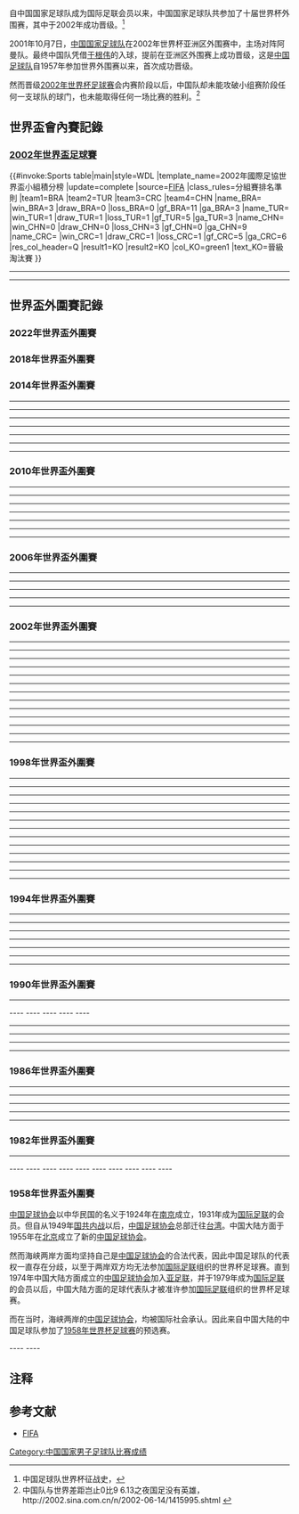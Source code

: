 {{noteTA
|G1=足球
|1=zh-cn:预选赛;zh-hk:外圍賽;zh:外围赛;
}}
自中国国家足球队成为国际足联会员以来，中国国家足球队共参加了十届世界杯外围赛，其中于2002年成功晋级。<ref>中国足球队世界杯征战史，{{cite web |url=http://zuqiuziliao.cn/china/sjb.htm |title=存档副本 |accessdate=2013-12-10 |deadurl=yes |archiveurl=https://web.archive.org/web/20131211005403/http://zuqiuziliao.cn/china/sjb.htm |archivedate=2013-12-11 }}</ref>

2001年10月7日，[[中国国家足球队|中国国家足球队]]在2002年世界杯亚洲区外围赛中，主场对阵阿曼队。最终中国队凭借[[于根伟|于根伟]]的入球，提前在亚洲区外围赛上成功晋级，这是[[中国足球队|中国足球队]]自1957年参加世界外围赛以来，首次成功晋级。

然而晋级[[2002年世界杯足球赛|2002年世界杯足球赛]]会内赛阶段以后，中国队却未能攻破小组赛阶段任何一支球队的球门，也未能取得任何一场比赛的胜利。<ref>中国队与世界差距岂止0比9 6.13之夜国足没有英雄，http://2002.sina.com.cn/n/2002-06-14/1415995.shtml {{Wayback|url=http://2002.sina.com.cn/n/2002-06-14/1415995.shtml |date=20201104184359 }}</ref>
== 世界盃會內賽記錄 ==
=== [[2002年世界盃足球賽|2002年世界盃足球賽]] ===
{{#invoke:Sports table|main|style=WDL
|template_name=2002年國際足協世界盃小組積分榜
|update=complete
|source=[https://www.fifa.com/worldcup/archive/koreajapan2002/groups/index.html FIFA]
|class_rules=分組賽排名準則
|team1=BRA |team2=TUR |team3=CRC |team4=CHN
|name_BRA={{fb|BRA}} |win_BRA=3 |draw_BRA=0 |loss_BRA=0 |gf_BRA=11 |ga_BRA=3
|name_TUR={{fb|TUR}} |win_TUR=1 |draw_TUR=1 |loss_TUR=1 |gf_TUR=5 |ga_TUR=3
|name_CHN={{fb|CHN}} |win_CHN=0 |draw_CHN=0 |loss_CHN=3 |gf_CHN=0 |ga_CHN=9
|name_CRC={{fb|CRC}} |win_CRC=1 |draw_CRC=1 |loss_CRC=1 |gf_CRC=5 |ga_CRC=6
|res_col_header=Q
|result1=KO |result2=KO
|col_KO=green1 |text_KO=晉級淘汰賽
}}

{{footballbox
|date={{Start date|2002|6|4|df=y}}
|time={{UTZ|15:30|9}}
|team1 = {{fb-rt|CHN}}
|score = 0 : 2
|team2 = {{fb|CRC}}
|goals1 =
|goals2 = [[羅納德·高梅茲|高梅茲]]{{goal|61}}<br />[[梅里斯奧·胡禮|胡禮]]{{goal|65}}
|stadium = [[光州|光州]]，[[光州世界盃體育場|光州世界盃體育場]]，[[韩国|韩国]]
|attendance=27,217
|referee=[[Kyros_Vassaras|基羅斯·瓦薩拉斯]] ([[希臘足球協會|希臘]])
|nobars = 1
}}
----
{{footballbox
|date={{Start date|2002|6|8|df=y}}
|time={{UTZ|20:30|9}}
|team1 = {{fb-rt|BRA}}
|score = 4 : 0
|team2 = {{fb|CHN}}
|goals1 = [[羅貝托·卡洛斯|羅貝托·卡洛斯]]{{goal|15}}<br />[[里瓦爾多|里瓦爾多]]{{goal|32}}<br />[[罗纳尔迪尼奥|罗纳尔迪尼奥]]{{goal|45|pen.}}<br />[[罗纳尔多|罗纳尔多]]{{goal|55}}
|goals2 =
|stadium = [[濟州島|濟州島]]，[[濟州世界盃競技場|濟州世界盃競技場]]，[[韩国|韩国]]
|attendance=36,750
|referee=[[Anders_Frisk|費斯克]] ([[瑞典足球協會|瑞典]])
|nobars = 1
}}
----
{{footballbox
|date={{Start date|2002|6|13|df=y}}
|time={{UTZ|15:30|9}}
|team1 = {{fb-rt|TUR}}
|score = 3 : 0
|team2 = {{fb|CHN}}
|goals1 = {{tsl|en|Hasan Şaş||哈珊}}{{goal|6}}<br />[[比伦特·科尔克马兹|布蘭特]]{{goal|9}}<br />{{tsl|en|Ümit Davala||烏密特}}{{goal|85}}
|goals2 =
|stadium = [[漢城|漢城]]，[[漢城世界盃體育場|漢城世界盃體育場]]，[[韩国|韩国]]
|attendance=43,605
|referee=[[Óscar_Ruiz|奧斯卡·魯伊斯]] ([[哥倫比亞足球協會|哥倫比亞]])
|nobars = 1
}}

== 世界盃外圍賽記錄 ==
===2022年世界盃外圍賽===
{{football box collapsible
|date       = {{Start date|2019|9|10|df=y}}
|time       = {{UTZ|20:00|5}}
|team1      = {{fb-rt|MDV}}
|score      = 0 : 5
|team2      = {{fb|CHN}}
|goals1     =
|goals2     =
*[[吴曦|吴曦]] {{goal|34}}
*[[武磊|武磊]] {{goal|45}}
*[[杨旭|杨旭]] {{goal|64|pen.}}
*[[艾克森|艾克森]] {{goal|83|pen.|90+1}}
|stadium    = [[国家体育场_(马尔代夫)|马尔代夫国家足球场]], [[馬累|馬累]]
|attendance = 3,700
|referee    = Turki Al-Khudhayr ([[沙特阿拉伯足球協會|沙特阿拉伯]])
|report     = 
}}
{{football box collapsible
|date       = {{Start date|2019|10|10|df=y}}
|time       = {{UTZ|20:00|8}}
|team1      = {{fb-rt|CHN}}
|score      = 7 : 0
|team2      = {{fb|GUM}}
|goals1     =
*[[杨旭|杨旭]] {{goal|6||19||24||31}}
*[[武磊|武磊]] {{goal|16}}
*[[吴曦_(足球运动员)|吴曦]] {{goal|45+1}}
*[[艾克森|艾克森]]{{goal|75}}
|goals2     =
|stadium    = [[天河体育场|天河体育场]], [[广州|广州]]
|attendance = 39,987
|referee    = Ali Reda ([[黎巴嫩足球協會|黎巴嫩]])
|report     =
}}
{{football box collapsible
|date       = {{Start date|2019|10|15|df=y}}
|time       = {{UTZ|19:30|8}}
|team1      = {{fb-rt|PHI}}
|score      = 0 : 0
|team2      = {{fb|CHN}}
|goals1     =
|goals2     =
|stadium    = {{en-link|帕納阿德公園暨體育場|Panaad Stadium}}, [[巴科羅|巴科羅]]
|attendance = 2,982
|referee    = Aziz Asimov ([[乌兹别克足球協會|乌兹别克]])
|report     = 
}}
{{football box collapsible
|date       = {{Start date|2019|11|14|df=y}}
|time       = {{UTZ|18:00|4}}
|team1      = {{fb-rt|SYR}}
|score      = 2 : 1
|team2      = {{fb|CHN}}
|goals1     =
*[[Osama_Omari|Omari]] {{goal|19}}
*[[张琳芃|张琳芃]] {{goal|76|o.g.}}
|goals2     =
*[[武磊|武磊]] {{goal|30}}
|stadium    = [[拉希德体育场|拉希德体育场]], [[迪拜|迪拜]], [[阿联酋|阿联酋]]
|attendance = 6,902
|referee    = 金大容 ([[韩国足球协会|韩国]])
|report     =
}}

{{football box collapsible
|date       = {{Start date|2021|5|30|df=y}}
|time       = {{UTZ|19:30|8}}
|team1      = {{fb-rt|GUM}}
|score      = 0 : 7
|team2      = {{fb|CHN}}
|goals1     =
|goals2     =
*[[武磊|武磊]] {{goal|20|pen.|55}}
*[[金敬道|金敬道]] {{goal|39}}
*[[吴曦_(足球运动员)|吴曦]] {{goal|61}}
*[[艾克森|艾克森]] {{goal|65}}
*[[阿蘭·卡瓦略|阿蘭]] {{goal|83||87}}
|stadium    =  [[蘇州奧林匹克體育中心|蘇州奧林匹克體育中心]], [[蘇州|蘇州]], [[中华人民共和国|中国]]
|attendance =29,222
|referee    =  [[西瓦功·布乌东|西瓦功·布乌东]] ([[泰國足球協會|泰国]])
|report     =
}}
{{football box collapsible
|date       = {{Start date|2021|6|7|df=y}}
|time       = {{UTZ|21:00|4}}
|team1      = {{fb-rt|CHN}}
|score = 2 : 0
|team2 = {{fb|PHI}}
|goals1 =
*[[武磊|武磊]] {{goal|57|pen.}}
*[[吴兴涵|吴兴涵]] {{goal|65}}
|goals2 =
|stadium = [[沙迦体育场|沙迦体育场]], [[沙迦_(城市)|沙迦]], [[阿联酋|阿联酋]]
|attendance = 0
|referee = {{le|金熙坤 (裁判)|Kim Hee-gon|金熙坤}} ([[韓國足球協會|韓國]])
|report     =
}}
{{football box collapsible
|date       = {{Start date|2021|6|11|df=y}}
|time       = {{UTZ|21:00|4}}
|team1      = {{fb-rt|CHN}}
|score = 5 : 0
|team2 = {{fb|MDV}}
|goals1 = 
*[[刘彬彬|刘彬彬]] {{goal|6}}
*[[武磊|武磊]] {{goal|30}}
*[[阿兰·卡瓦略|阿兰·卡瓦略]] {{goal|68}}
*[[张玉宁_(1997年)|张玉宁]] {{goal|69}}
*[[谭龙|谭龙]] {{goal|79}}
|goals2 =
|stadium = [[沙迦体育场|沙迦体育场]], [[沙迦_(城市)|沙迦]], [[阿联酋|阿联酋]]
|attendance = 0
|referee = Ahmed Al-Ali ([[约旦足球协会|约旦]])
|report     =
}}
{{football box collapsible
|date       = {{Start date|2021|6|15|df=y}}
|time       = {{UTZ|21:00|4}}
|team1      = {{fb-rt|CHN}}
|score = 3 : 1
|team2 = {{fb|SYR}}
|goals1 =
*[[张稀哲|张稀哲]]{{goal|43}}
*[[武磊|武磊]] {{goal|69|pen.}}
*[[张玉宁_(1997年)|张玉宁]] {{goal|90+3}}
|goals2 =
*{{le|艾亚斯·奥斯曼|Aias Aosman}} {{goal|49}}
|stadium = [[沙迦体育场|沙迦体育场]], [[沙迦_(城市)|沙迦]], [[阿联酋|阿联酋]]
|attendance =100
|referee = [[穆罕默德·塔基·阿尔·贾法里|穆罕默德·塔基·阿尔·贾法里]] ([[新加坡足球協會|新加坡]])
|report     =
}}
{{football box collapsible
|date       = {{Start date|2021|9|2|df=y}}
|time       = {{UTZ|21:00|3}}
|team1      = {{fb-rt|AUS}}
|score      = 3 : 0
|team2      = {{fb|CHN}}
|goals1     =
*[[阿维·玛比|玛比]] {{goal|24}}
*[[马丁·博伊尔|博伊尔]] {{goal|26}}
*[[米歇爾·杜基|杜克]] {{goal|70}}
|goals2=
|stadium= [[哈利法國際體育場|哈利法國際體育場]]，[[多哈|多哈]]，[[卡塔尔|卡塔尔]]
|attendance=0
|referee=[[高亨进|高亨进]] ([[韩国足球协会|韩国]])
|report     = 
}}
{{football box collapsible
|date       = {{Start date|2021|9|7|df=y}}
|time       = {{UTZ|18:00|3}}
|team1      = {{fb-rt|CHN}}
|score      = 0 : 1
|team2      = {{fb|JPN}}
|goals1     =
|goals2     = [[大迫勇也|大迫勇也]] {{goal|40}}
|stadium    = [[哈利法國際體育場|哈利法國際體育場]]，[[多哈|多哈]]，[[卡塔尔|卡塔尔]]
|attendance = 0
|referee    = {{le|Nawaf Shukralla}} ([[巴林足球协会|巴林]])
|report     = 
}}
{{football box collapsible
|date       = {{Start date|2021|10|7|df=y}}
|time       = {{UTZ|21:00|4}}
|team1      = {{fb-rt|CHN}}
|score      = 3 : 2
|team2      = {{fb|VIE}}
|goals1     = [[张玉宁_(1997年)|张玉宁]] {{goal|53}}<br />[[武磊|武磊]] {{goal|75||90+5}}
|goals2     = 胡晋才 {{goal|80}}<br />阮進靈 {{goal|90}}
|stadium    = [[沙迦体育场|沙迦体育场]], [[沙迦_(城市)|沙迦]], [[阿联酋|阿联酋]]
|attendance = 0
|referee    = Mohammed Abdulla Hassan Mohamed ([[阿联酋足球协会|阿联酋]])
|report     = 
}}
{{football box collapsible
|date       = {{Start date|2021|10|12|df=y}}
|time       = {{UTZ|20:00|3}} 
|team1      = {{fb-rt|KSA}}
|score      = 3 : 2
|team2      = {{fb|CHN}}
|goals1     = {{le|薩米·阿爾-納傑|Sami Al-Najei}} {{goal|14||38}} <br> {{le|菲爾斯·阿爾比拉坎|Firas al-Buraikan}} {{goal|71}}
|goals2     = [[洛国富|洛国富]] {{goal|45}} <br> [[吴曦_(足球运动员)|吴曦]] {{goal|86}}
|stadium    = [[阿卜杜拉国王体育城|阿卜杜拉国王体育城]], [[吉达|吉达]]
|attendance = 54,124
|referee    = [[伊利吉斯·坦塔舍夫|伊利吉斯·坦塔舍夫]] ([[烏茲別克斯坦足球協會|烏茲別克斯坦]])
|report     = 
}}
{{football box collapsible
|date       = {{Start date|2021|11|11|df=y}}
|time       = {{UTZ|19:00|4}}
|team1      = {{fb-rt|CHN}}
|score      = 1 : 1
|team2      = {{fb|OMA}}
|goals1     = [[武磊|武磊]] {{goal|23}}
|goals2     = Amjad Al Harthi {{goal|76}}
|stadium    = [[沙迦体育场|沙迦体育场]], [[沙迦_(城市)|沙迦]], [[阿联酋|阿联酋]]
|attendance = 1,700
|referee    = [[西瓦功·布乌东|西瓦功·布乌东]] ([[泰国足球协会|泰国]])
|report     = 
}}
{{football box collapsible
|date       = {{Start date|2021|11|16|df=y}}
|time       = {{UTZ|19:00|4}}
|team1      = {{fb-rt|CHN}}
|score      = 1 : 1
|team2      = {{fb|AUS}}
|goals1     = [[武磊|武磊]] {{goal|71|pen.}}
|goals2     = [[米切尔·杜克|米切尔·杜克]] {{goal|38}}
|stadium    = [[沙迦体育场|沙迦体育场]], [[沙迦_(城市)|沙迦]], [[阿联酋|阿联酋]]
|attendance = 1,050
|referee    = [[阿德漢·穆哈德馬|阿德漢·穆哈德馬]] ([[约旦足球协会|约旦]])
|report     = 
}}
{{football box collapsible
|date       = {{Start date|2022|1|27|df=y}}
|time       = {{UTZ|19:00|9}}
|team1      = {{fb-rt|JPN}}
|score      = 2 : 0
|team2      = {{fb|CHN}}
|goals1     =
*[[大迫勇也|大迫勇也]] {{goal|13|pen.}}
*[[伊東純也|伊東純也]] {{goal|61}}
|goals2     =
|stadium    = [[埼玉2002體育場|埼玉2002體育場]], [[埼玉市|埼玉市]], [[日本|日本]]
|attendance = 11,753
|referee    = [[阿卜杜勒拉赫曼·阿尔·贾西姆|阿卜杜勒拉赫曼·阿尔·贾西姆]] ([[卡塔尔足球协会|卡塔尔]])
|report     = 
}}
{{football box collapsible
|date       = {{Start date|2022|2|1|df=y}}
|time       = {{UTZ|19:00|7}}
|team1      = {{fb-rt|VIE}}
|score      = 3 : 1
|team2      = {{fb|CHN}}
|goals1=
*[[胡晋才|胡晋才]] {{goal|9}}
*[[阮進靈|阮進靈]] {{goal|16}}
*[[潘文德|潘文德]] {{goal|76|}}
|goals2=[[徐新_(足球运动员)|徐新]] {{goal|90+7}}
|stadium    = [[美亭国家体育场|美亭国家体育场]], [[河内|河内]], [[越南|越南]]
|attendance = 6,099
|referee    = [[纳瓦夫·舒赫拉拉|纳瓦夫·舒赫拉拉]] ([[巴林足球协会|巴林]])
|report     = 
}}
{{football box collapsible
|date       = {{Start date|2022|3|24|df=y}}
|time       = {{UTZ|19:00|4}}
|team1      = {{fb-rt|CHN}}
|score      = 1 : 1
|team2      = {{fb|KSA}}
|goals1=
*[[朱辰傑|朱辰傑]] {{goal|82|pen.}}
|goals2=
*{{le|萨利赫·谢赫里|Saleh_Al-Shehri}} {{goal|45+1}}
|stadium    = [[沙迦体育场|沙迦体育场]], [[沙迦_(城市)|沙迦]], [[阿联酋|阿联酋]]
|attendance = 200
|referee    = [[穆罕默德·阿卜杜拉·哈桑·穆罕默德|穆罕默德·阿卜杜拉·哈桑·穆罕默德]] ([[阿拉伯联合酋长国足球协会|阿聯酋]])
|report     = 
}}
{{football box collapsible
|date       = {{Start date|2022|3|29|df=y}}
|time       = {{UTZ|20:00|4}}
|team1      = {{fb-rt|OMA}}
|score      = 2 : 0
|team2      = {{fb|CHN}}
|goals1     =*{{le|艾爾沙德·阿拉維|Arshad Al Alawi}} {{goal|12}}
*{{le|阿卜杜拉·法瓦茲|Abdullah Fawaz}} {{goal|74}}
|goals2     =
|stadium    = [[苏丹卡布斯综合运动场|苏丹卡布斯综合运动场]], [[马斯喀特|马斯喀特]], [[阿曼|阿曼]]
|attendance = 2,500
|referee    = [[高亨进|高亨进]] ([[韩国足球协会|韩国]])
|report     = 
}}

===2018年世界盃外圍賽===
{{football box collapsible
|date = 2015年6月16日
|time = 18:00 [[UTC+6|UTC+6]]
|team1 = {{fb-rt|BHU}}
|score = 0 : 6
|report= [http://www.fifa.com/worldcup/matches/round=275171/match=300317410/index.html 報告 (FIFA)]<br />[http://www.the-afc.com/afcasfeeds?fixtureid=9326&stageid=365&tMode=H&view=ajax&show=matchsummary 報告 (AFC)]
|team2 = {{fb|CHN}}
|goals1 = 
|goals2 = [[杨旭|杨旭]] {{goal|45+2||60||76}} <br /> [[武磊|武磊]] {{goal|55}} <br /> [[于大宝|于大宝]] {{goal|67||83}}
|stadium = [[不丹体育场|不丹体育场]]
|location = [[不丹|不丹]][[廷布|廷布]]
|attendance = 10,000
|referee = {{flagicon|IND}} {{link-nl|罗万|Rowan Arumughan}}
}}

{{football box collapsible
|date = 2015年9月3日
|time = 19:35 [[UTC+8|UTC+8]]
|team1 = {{fb-rt|CHN}}
|score = 0 : 0
|report = [http://www.the-afc.com/afcasfeeds?fixtureid=9328&stageid=365&tMode=H&view=ajax&show=matchsummary 报告]
|team2 = {{fb|HKG}}
|goals1 = 
|goals2 = 
|stadium =[[寶安體育中心|寶安體育中心]]
|location = [[中国|中国]][[深圳|深圳]]
|attendance = 26,173
|referee = {{flagicon|AUS}} {{le|斯特雷布雷·德洛夫斯基|Strebre Delovski}}
}}

{{football box collapsible
|date = 2015年9月8日
|time = 19:35 [[UTC+8|UTC+8]]
|team1 = {{fb-rt|MDV}}
|score = 0 : 3
|report = [http://www.fifa.com/worldcup/matches/round=275171/match=300317424/index.html 報告 (FIFA)]<br />[http://www.the-afc.com/afcasfeeds?fixtureid=9331&stageid=365&tMode=H&view=ajax&show=matchsummary 報告 (AFC)]
|team2 = {{fb|CHN}}
|goals1 = 
|goals2 = [[于大宝|于大宝]] {{goal|8||57|}} <br /> [[张琳芃|张琳芃]] {{goal|66}} 
|stadium = [[沈阳奥林匹克体育中心|沈阳奥林匹克体育中心]] <ref>{{cite web |url=http://news.zhibo8.cc/zuqiu/2015-08-19/55d420ec0e16e.htm |title=马尔代夫放弃主场 世预赛沈阳开战 |language=zh |publisher=zhibo8.com |date=2015-08-19 |accessdate=2016-01-17 |archive-date=2020-11-19 |archive-url=https://web.archive.org/web/20201119205431/https://news.zhibo8.cc/zuqiu/2015-08-19/55d420ec0e16e.htm |dead-url=no }}</ref>
|location = [[中国|中国]][[沈阳|沈阳]]
|attendance = 28,036
|referee={{flagicon|SIN}} 苏赫比尔·辛格
}}

{{football box collapsible
|date = 2015年10月8日
|time = 18:30 [[UTC+3|UTC+3]]
|team1 = {{fb-rt|QAT}}
|score = 1 : 0
|report = [http://www.the-afc.com/afcasfeeds?fixtureid=9333&stageid=365&tMode=H&view=ajax&show=matchsummary 报告]
|team2 = {{fb|CHN}}
|goals1 = {{le|卡里姆·布迪亚夫|Karim Boudiaf}} {{goal|22}}
|goals2 = 
|stadium = [[賈西姆·本·哈馬德體育場|賈西姆·本·哈馬德體育場]]
|location = [[卡塔尔|卡塔尔]][[多哈|多哈]]
|attendance = 7,730
|referee = {{flagicon|KOR}} {{le|高敬真|Ko Hyung-jin}}
}}

{{football box collapsible
|date = 2015年11月12日
|time = 19:35 [[UTC+8|UTC+8]]
|team1 = {{fb-rt|CHN}}
|score = 12 : 0
|report = [http://www.fifa.com/worldcup/matches/round=275171/match=300317411/index.html 报告]
|team2 = {{fb|BHU}}
|goals1 = [[梅方|梅方]] {{goal|10}} <br /> [[杨旭|杨旭]] {{goal|13||21|p|37||52}} <br /> [[于大宝|于大宝]] {{goal|16||39}} <br /> [[于汉超|于汉超]] {{goal|34||72}} <br /> [[王永珀|王永珀]] {{goal|66||81}} <br /> [[张稀哲|张稀哲]] {{goal|88}} 
|goals2 = 
|stadium = [[贺龙体育场|贺龙体育场]]
|location = [[中国|中国]][[长沙|长沙]]
|attendance = 27,358
|referee = {{flagicon|SAU}} {{le|阿瓦吉|Marai Al-Awaji}}
}}

{{football box collapsible
|date = 2015年11月17日
|time = 20:00 [[UTC+8|UTC+8]]
|team1 = {{fb-rt|HKG}}
|score = 0 : 0
|report = [http://www.fifa.com/worldcup/matches/round=275171/match=300317427/index.html 报告]
|team2 = {{fb|CHN}}
|goals1 = 
|goals2 = 
|stadium = [[旺角大球場|旺角大球場]]
|location = [[香港|香港]]
|attendance = 6,071
|referee = {{flagicon|BHR}} [[纳瓦夫·舒赫拉拉|纳瓦夫·舒赫拉拉]]
}}
{{football box collapsible
|date = 2016年3月24日
|time = 19:35 [[UTC+8|UTC+8]]
|team1 = {{fb-rt|CHN}}
|score = 4 : 0
|report = [http://www.fifa.com/worldcup/matches/round=275171/match=300317419/index.html 报告]
|team2 = {{fb|MDV}}
|goals1 = [[姜宁|姜宁]] {{goal|3||84||90}} <br /> [[杨旭|杨旭]] {{goal|12}}
|goals2 = 
|stadium = [[武汉体育中心|武汉体育中心]]
|location = [[中国|中国]][[武汉|武汉]]
|attendance = 32,618
|referee = {{flagicon|IRQ}} [[Ali_Al_Qaysi|Ali Al Qaysi]]
}}
{{football box collapsible
|date = 2016年3月29日
|time = 20:15 [[UTC+8|UTC+8]]
|team1 = {{fb-rt|CHN}}
|score = 2 : 0
|report = [http://www.fifa.com/worldcup/matches/round=275171/match=300317429/index.html 报告]
|team2 = {{fb|QAT}}
|goals1 = [[黄博文|黄博文]] {{goal|57}} <br /> [[武磊|武磊]] {{goal|88}}
|goals2 = 
|stadium = [[陕西省体育场|陕西省体育场]]
|location = [[中国|中国]][[西安|西安]]
|attendance = 46,718
|referee = {{flagicon|MAS}} [[Mohd_Bin_Yaacob|Mohd Bin Yaacob]]
}}
{{football box collapsible
|date = 2016年9月1日
|time = 20:00 [[UTC+9|UTC+9]]
|team1 = {{fb-rt|KOR}}
|score = 3 : 2
|report = [http://www.fifa.com/worldcup/matches/round=275175/match=300356017/index.html 報告 (FIFA)]<br />[http://www.the-afc.com/afcasfeeds?fixtureid=10192&stageid=404&tMode=H&view=ajax&show=matchsummary 報告 (AFC)]
|team2 = {{fb|CHN}}
|goals1 =[[郑智|郑智]] {{goal|20|o.g.}} <br /> [[李青龙|李青龙]] {{goal|62}} <br /> [[具滋哲|具滋哲]] {{goal|66}}
|goals2 = [[于海_(足球运动员)|于海]] {{goal|73}} <br /> [[蒿俊闵|蒿俊闵]] {{goal|76}}
|stadium = [[首爾世界盃競技場|首爾世界盃競技場]]
|location = [[韩国|韩国]][[首尔|首尔]]
|attendance = 51,238
|referee = {{flagicon|UAE}} {{le|穆罕默德·哈桑|Mohammed Abdulla Hassan Mohamed}}
}}

{{football box collapsible
|date = 2016年9月6日
|time = 19:35 [[UTC+8|UTC+8]]
|team1 = {{fb-rt|CHN}}
|score = 0 : 0
|report = [http://www.fifa.com/worldcup/matches/round=275175/match=300356028/index.html 報告 (FIFA)]<br />[http://www.the-afc.com/afcasfeeds?fixtureid=10196&stageid=404&tMode=H&view=ajax&show=matchsummary 報告 (AFC)]
|team2 = {{fb|IRN}}
|goals1 =
|goals2 = 
|stadium = [[沈阳奥体中心|沈阳奥体中心]]
|location = [[中国|中国]][[沈阳|沈阳]]
|attendance = 35,776
|referee = {{flagicon|JOR}} [[阿扎姆·马哈德迈赫|阿扎姆·马哈德迈赫]]
}}

{{football box collapsible
|date = 2016年10月6日
|time = 19:35 [[UTC+8|UTC+8]]
|team1 = {{fb-rt|CHN}}
|score = 0 : 1
|report = [http://www.fifa.com/worldcup/matches/round=275175/match=300356021/index.html 報告 (FIFA)]<br />[http://www.the-afc.com/afcasfeeds?fixtureid=10198&stageid=404&tMode=H&view=ajax&show=matchsummary 報告 (AFC)]
|team2 = {{fb|SYR}}
|goals1 = 
|goals2={{le|马哈穆德·马瓦斯|Mahmoud Al-Mawas}} {{goal|54}}
|stadium = [[陝西省體育場|陝西省體育場]]
|location = [[中国|中国]][[西安|西安]] 
| attendance   = 37,368
| referee     = {{flagicon|SIN}} [[穆哈默德·塔琦|穆哈默德·塔琦]]
}}

{{football box collapsible
|date = 2016年10月11日
|time = 18:00 [[UTC+5|UTC+5]]
|team1 = {{fb-rt|UZB}}
|score = 2 : 0
|report = [http://www.fifa.com/worldcup/matches/round=275175/match=300356013/index.html 報告 (FIFA)]<br />[http://www.the-afc.com/afcasfeeds?fixtureid=10201&stageid=404&tMode=H&view=ajax&show=matchsummary 報告 (AFC)]
|team2 = {{fb|CHN}}
|goals1 = {{tsl|en|Marat Bikmaev||比克马耶夫}} {{goal|50}} <br /> {{tsl|en|Otabek Shukurov||舒库罗夫}} {{goal|85}}
|stadium = [[本尤德科体育场|本尤德科体育场]]
|location = [[乌兹别克斯坦|乌兹别克斯坦]][[塔什干|塔什干]]
|attendance = 21,503
|referee = {{flagicon|SRI}} {{le|哈提坎迦南格·佩雷拉|Hettikamkanamge Perera}}
}}

{{football box collapsible
|date = 2016年11月15日
|time = 19:35 [[UTC+8|UTC+8]]
|team1 = {{fb-rt|CHN}}
|score = 0 : 0
|report = [http://www.fifa.com/worldcup/matches/round=275175/match=300355995/index.html 報告 (FIFA)]<br />[http://www.the-afc.com/afcasfeeds?fixtureid=10203&stageid=404&tMode=H&view=ajax&show=matchsummary 報告 (AFC)]
|team2 = {{fb|QAT}}
|goals1 =
|goals2 = 
|stadium = [[拓东体育场|拓东体育场]]
|location =  [[中国|中国]][[昆明|昆明]]
|attendance = 32,763
|referee = {{flagicon|IRQ}} {{le|莫哈那德·贾西姆|Mohanad Qasim Eesee Sarray}}
}}

{{football box collapsible
|date = 2017年3月23日
|time = 19:35 ([[UTC+8|UTC+8]])
|team1 = {{fb-rt|CHN}}
|score = 1 : 0
|report = [http://www.fifa.com/worldcup/matches/round=275175/match=300356002/index.html 報告 (FIFA)]<br />[http://www.the-afc.com/afcasfeeds?fixtureid=10208&stageid=404&tMode=H&view=ajax&show=matchsummary 報告 (AFC)]
|team2 = {{fb|KOR}}
|goals1 =[[于大宝|于大宝]] {{goal|34}}
|goals2 = 
|stadium = [[贺龙体育场|贺龙体育场]]
|location = [[中国|中国]][[长沙|长沙]]
|attendance = 
|referee = {{flagicon|AUS}} [[彼得·格林|彼得·格林]]
}}

{{football box collapsible
|date = 2017年3月28日
|time = 16:30 ([[UTC+4:30|UTC+4:30]])
|team1 = {{fb-rt|IRN}}
|score = 1 : 0 
|report = [http://www.fifa.com/worldcup/matches/round=275175/match=300356011/index.html 報告 (FIFA)]<br />[http://www.the-afc.com/afcasfeeds?fixtureid=10212&stageid=404&tMode=H&view=ajax&show=matchsummary 報告 (AFC)]
|team2 = {{fb|CHN}}
|goals1 ={{le|梅赫迪·塔雷米|Mehdi Taremi|塔雷米}} {{goal|46}}
|goals2 = 
|stadium = [[阿扎迪体育场|阿扎迪体育场]]
|location =  [[伊朗|伊朗]][[德黑兰|德黑兰]]
|attendance = 78,115
|referee = {{flagicon|SIN}} [[穆哈默德·塔琦|穆哈默德·塔琦]]
}}

{{football box collapsible
|date = 2017年6月13日
|time = 21:45 ([[UTC+8|UTC+8]])
|team1 = {{fb-rt|SYR}}
|score = 2 : 2 
|report = [http://www.fifa.com/worldcup/matches/round=275175/match=300356024/index.html 報告 (FIFA)]<br />[http://www.the-afc.com/afcasfeeds?fixtureid=10214&stageid=404&tMode=H&view=ajax&show=matchsummary 報告 (AFC)]
|team2 = {{fb|CHN}}
|goals1 = {{le|马哈穆德·马瓦斯|Mahmoud Al-Mawas|马瓦斯}} {{goal|13|pen.}}<br />[[艾哈迈德·萨利赫|萨利赫]] {{goal|90+3}}
|goals2 = [[郜林|郜林]] {{goal|68|pen.}}<br />[[吴曦|吴曦]] {{goal|75}}
|stadium = [[汉惹拔体育场|汉惹拔体育场]]
|location = [[马来西亚|马来西亚]][[马六甲|马六甲]]
|attendance = 4,737
|referee = {{flagicon|UAE}} {{le|阿马尔·阿尔杰内比|Amar Al-Jeneibi|阿马尔·阿尔杰内比}}
}}

{{football box collapsible
|date = 2017年8月31日
|time = 20:00 ([[UTC+8|UTC+8]])
|team1 = {{fb-rt|CHN}}
|score = 1 : 0 
|report = [http://www.fifa.com/worldcup/matches/round=275175/match=300356001/index.html 報告 (FIFA)]<br />[http://www.the-afc.com/afcasfeeds?fixtureid=10221&stageid=404&tMode=H&view=ajax&show=matchsummary 報告 (AFC)]{{dead link|date=2017年11月 |bot=InternetArchiveBot |fix-attempted=yes }}
|team2 = {{fb|UZB}}
|goals1 = [[郜林|郜林]] {{goal|82|pen.}}
|goals2 = 
|stadium = [[武漢體育中心|武漢體育中心]]
|location = [[中国|中国]][[武汉|武汉]]
|attendance = 51,666
|referee = {{flagicon|SRI}} {{le|哈提坎迦南格·佩雷拉|Hettikamkanamge Perera}}
}}

{{football box collapsible
|date = 2017年9月5日
|time = 18:00 ([[UTC+3|UTC+3]])
|team1 = {{fb-rt|QAT}}
|score = 1 : 2 
|report = [http://www.fifa.com/worldcup/matches/round=275175/match=300356020/index.html 報告 (FIFA)]<br />[http://www.the-afc.com/afcasfeeds?fixtureid=10223&stageid=404&tMode=H&view=ajax&show=matchsummary 報告 (AFC)]{{dead link|date=2017年11月 |bot=InternetArchiveBot |fix-attempted=yes }}
|team2 = {{fb|CHN}}
|goals1 ={{le|阿克拉姆·阿费夫|Akram Afif|阿费夫}} {{goal|47}}
|goals2 = [[肖智|肖智]] {{goal|74}} <br /> [[武磊|武磊]] {{goal|83}}
|stadium = [[賈西姆·本·哈馬德體育場|賈西姆·本·哈馬德體育場]]
|location = [[卡塔尔|卡塔尔]][[多哈|多哈]]
|attendance = 5,686
|referee = {{flagicon|OMA}} [[艾哈迈德·卡夫|艾哈迈德·卡夫]]
}}

===2014年世界盃外圍賽===
{{footballbox_collapsible
|date       = 2011年7月23日
|time       = 15:00 [[UTC+08:00|UTC+8]]
|team1      = {{fb-rt|CHN}}
|score      = 7 : 2
|report     = [http://www.fifa.com/worldcup/preliminaries/asia/matches/round=257787/match=300159168/report.html 報告]
|team2      = {{fb|LAO}}
|goals1     = [[杨旭|杨旭]] {{goal|45+2||54||73}} <br /> [[陈涛|陈涛]] {{goal|52||88}} <br /> [[蒿俊闵|蒿俊闵]] {{goal|81||90+1|pen.}}
|goals2     = [[Soukaphone_Vongchiengkham|万青康]] {{goal|5}} <br /> [[Visay_Phaphouvanin|帕布瓦宁]] {{goal|31}}
|stadium    = [[拓东体育场|拓东体育场]],[[昆明|昆明]]
|attendance = 13,500
|referee    = Strebre Delovski ([[澳大利亞足球協會|澳洲]])
|nobars = 1
}}
----
{{Footballbox_collapsible 
|date       = 2011年7月28日
|time       = 18:00 [[UTC+07:00|UTC+7]]
|team1      = {{fb-rt|LAO}}
|score      = 1 : 6
|report     = [http://www.fifa.com/worldcup/preliminaries/asia/matches/round=257787/match=300165152/report.html 報告]
|team2      = {{fb|CHN}}
|goals1     = [[Visay_Phaphouvanin|帕布瓦宁]] {{goal|47}}
|goals2     = [[曲波_(足球运动员)|曲波]] {{goal|24}} <br /> [[于汉超|于汉超]] {{goal|36||87}} <br /> [[邓卓翔|邓卓翔]] {{goal|67||82}} <br /> [[杨旭|杨旭]] {{goal|90+3}}
|stadium    = [[万象国家体育场|万象国家体育场]],[[万象|万象]]
|attendance = 13,000
|referee    = Tayeb Shamsuzzaman ([[孟加拉足球協會|孟加拉]])
|nobars = 1
}}
----
{{footballbox_collapsible
|date = 2011年9月2日
|time= 19:30 [[UTC+08:00|UTC+8]]
|team1 = {{fb-rt|CHN}}
|score = 2 : 1
|report = [http://www.fifa.com/worldcup/preliminaries/asia/matches/round=257791/match=300172559/report.html 報告]
|team2 = {{fb|SIN}}
|goals1 = [[鄭智|鄭智]] {{goal|69|pen.}} <br /> [[于海_(足球運動員)|于海]] {{goal|73}}
|goals2 = [[亞歷山大·杜里奇|亞歷山大·杜里奇]] {{goal|33}}
|stadium = [[拓東體育場|拓東體育場]],[[昆明|昆明]]
|attendance = 17,000
|referee = {{flagicon|LBN}} [[安德雷·埃尔·哈达德|安德雷·埃尔·哈达德]]
|nobars = 1
}}
----
{{footballbox_collapsible
|date = 2011年9月6日
|time = 17:00 [[UTC+3:00|UTC+3]]
|team1 = {{fb-rt|JOR}}
|score = 2 : 1
|report = [http://www.the-afc.com/zh/component/joomleague/?view=report&compID=423&matchId=4243 報告]{{dead link|date=2017年11月 |bot=InternetArchiveBot |fix-attempted=yes }}
|team2 = {{fb|CHN}}
|goals1 = [[Baha'_Abdul-Rahman|Abdul-Rahman]] {{goal|49}} <br /> [[Amer_Deeb|Amer Deeb]] {{goal|56}}
|goals2 = [[蒿俊閔|蒿俊閔]] {{goal|57}}
|stadium = [[安曼國際體育場|安曼國際體育場]],[[安曼|安曼]]
|attendance = 19,000
|referee = {{flagicon|UZB}}[[Ravshan_Irmatov|Ravshan Irmatov]] 
|nobars = 1
}}
----
{{footballbox_collapsible
|date = 2011年10月11日
|time = 20:15 [[UTC+08:00|UTC+8]]
|team1 = {{fb-rt|CHN}}
|score = 0 : 1
|report = [http://www.the-afc.com/en/component/joomleague/?view=report&compID=423&matchId=4241 報告]{{dead link|date=2017年11月 |bot=InternetArchiveBot |fix-attempted=yes }}
|team2 = {{fb|IRQ}}
|goals1 = 
|goals2 = [[尤尼斯·穆罕默德|尤尼斯]] {{goal|45}}
|stadium = [[深圳灣體育中心|深圳灣體育中心]],[[深圳|深圳]]
|attendance = 25,021
|referee = {{flagicon|IRN}}[[Saeid_Mozaffarizadeh|Saeid Mozaffarizadeh]] 
|nobars = 1
}}
----
{{footballbox_collapsible
|date = 2011年11月11日
|time = 17:15 [[UTC+03:00|UTC+3]]
|team1 = {{fb-rt|IRQ}}
|score = 1 : 0
|report = [http://www.fifa.com/worldcup/preliminaries/asia/matches/round=257791/match=300172548/report.html 報告]
|team2 = {{fb|CHN}}
|goals1 = [[尤尼斯·穆罕默德|尤尼斯]] {{goal|90+2}}
|goals2 = 
|stadium = [[Grand_Hamad_Stadium|Grand Hamad Stadium]],[[多哈|多哈]]
|attendance = 5,000
|referee  = {{flagicon|AUS}}[[Peter_Green_(referee)|Peter Green]] 
|nobars = 1
}}
----
{{footballbox_collapsible
|date = 2011年11月15日
|time = 19:30 [[UTC+08:00|UTC+8]]
|team1 = {{fb-rt|SIN}}
|score = 0 : 4
|report = [http://www.fifa.com/worldcup/preliminaries/asia/matches/round=257791/match=300172549/report.html 報告]
|team2 = {{fb|CHN}}
|goals1 = 
|goals2 = [[于海_(足球運動員)|于海]] {{goal|41}} <br /> [[李玮锋|李玮锋]] {{goal|56}} <br /> [[鄭錚_(足球運動員)|鄭錚]] {{goal|73||81}}
|stadium = [[惹蘭勿剎體育場|惹蘭勿剎體育場]],[[新加坡|新加坡]]
|attendance = 5,474
|referee = {{flagicon|QAT}}[[Abdullah_Balideh|Abdullah Balideh]]
|nobars = 1
}}
----
{{footballbox_collapsible
|date = 2012年2月29日
|time = 16:00 [[UTC+08:00|UTC+8]]
|team1 = {{fb-rt|CHN}}
|score = 3 : 1
|report = [http://www.fifa.com/worldcup/preliminaries/asia/matches/round=257791/match=300172562/report.html 報告]
|team2 = {{fb|JOR}}
|goals1 = [[蒿俊閔|蒿俊閔]] {{goal|43||69}} <br /> [[于大寶|于大寶]] {{goal|88}}
|goals2 = [[Basem_Fat'hi|Fat'hi]] {{goal|85}}
|stadium = [[廣州大學城體育中心|廣州大學城體育中心]],[[广州|广州]]
|attendance = 6,104
|referee = {{flagicon|Vietnam}} [[温明庭|温明庭]]
|nobars = 1
}}

===2010年世界盃外圍賽===
{{footballbox_collapsible
|date = 2007年10月21日
|time = 20:00 [[UTC+8|UTC+8]]
|team1 = {{fb-rt|CHN}}
|score = 7 : 0 
|team2 = {{fb|MYA|1974}}
|goals1 = [[曲波|曲波]] {{goal|17||81}}<br />[[杜震宇|杜震宇]] {{goal|22}}<br />[[杨林_(足球运动员)|杨林]] {{goal|58}}<br />[[刘健_(足球运动员)|刘健]] {{goal|63}}<br />[[李金羽|李金羽]] {{goal|76}}<br />[[李玮锋|李玮锋]] {{goal|79}}
|goals2 =
|stadium = [[佛山世纪莲体育中心|佛山世纪莲体育中心]], [[佛山|佛山]]
|attendance = 21,000
|referee = [[Abdulhameed_Ebrahim|Abdulhameed Ebrahim]] ([[巴林足球协会|巴林]])
|nobars = 1
}}
----
{{footballbox_collapsible
|date = 2007年10月28日
|time = 16:00 [[UTC+8|UTC+8]]
|team1 = {{fb-rt|MYA|1974}}
|score = 0 : 4
|team2 = {{fb|CHN}}
|goals1 =
|goals2 = [[吴伟安|吴伟安]] {{goal|13}}<br />[[刘健|刘健]] {{goal|14}}<br />[[郑斌|郑斌]] {{goal|35}}<br />[[张耀坤|张耀坤]] {{goal|39|pen.}}
|stadium = [[吉隆坡足协体育场|吉隆坡足协体育场]], [[吉隆坡|吉隆坡]], [[马来西亚|马来西亚]]
|attendance = 200
|referee = [[Abdullah_Balideh|Abdullah Balideh]] ([[卡塔尔足球协会|卡塔尔]])
|nobars = 1
}}
----
{{footballbox_collapsible
|date=2008年2月6日
|time=16:30 [[UTC+4|UTC+4]]
|team1={{fb-rt|IRQ}}
|score=1 : 1
|team2={{fb|CHN}}
|goals1=[[哈瓦尔·穆罕默德|哈瓦尔]] {{goal|51|pen.}}
|goals2=[[郑智|郑智]] {{goal|75}}
|stadium=[[拉希德体育场|拉希德体育场]], [[迪拜|迪拜]] ([[阿联酋|阿联酋]])
|attendance=11,000
|referee=[[Mohsen_Torky|Mohsen Torky]] ([[伊朗足球协会|伊朗]])
|nobars = 1
}}
----
{{footballbox_collapsible
|date=2008年3月26日
|time=14:00 [[UTC+8|UTC+8]]
|team1={{fb-rt|CHN}}
|score=0 : 0
|team2={{fb|AUS}}
|goals1=
|goals2=
|stadium=[[拓东体育场|拓东体育场]], [[昆明|昆明]]
|attendance=32,000
|referee=[[Mohamed_Al_Saeedi|Mohamed Al Saeedi]] ([[阿拉伯联合酋长国足球协会|阿联酋]])
|nobars = 1
}}
----
{{footballbox_collapsible
|date=2008年6月2日
|time=19:00 [[UTC+3|UTC+3]]
|team1={{fb-rt|QAT}}
|score=0 : 0
|team2={{fb|CHN}}
|goals1=
|goals2=
|stadium=[[贾西姆本哈马德体育场|贾西姆本哈马德体育场]], [[多哈|多哈]]
|attendance=9,000
|referee=[[Muhsen_Basma|Muhsen Basma]] ([[叙利亚足球协会|叙利亚]])
|nobars = 1
}}
----
{{footballbox_collapsible
|date=2008年6月7日
|time=20:00 [[UTC+8|UTC+8]]
|team1={{fb-rt|CHN}}
|score=0 : 1
|team2={{fb|QAT}}
|goals1=
|goals2=[[塞巴斯蒂安·索利亚|塞巴斯蒂安]] {{goal|14|pen.}}
|stadium=[[天津奥林匹克体育中心体育场|天津奥林匹克体育中心体育场]], [[天津|天津]]
|attendance=50,000
|referee=[[Talaat_Najm|Talaat Najm]] ([[黎巴嫩足球协会|黎巴嫩]])
|nobars = 1
}}
----
{{footballbox_collapsible
|date=2008年6月14日
|time=20:00 [[UTC+8|UTC+8]]
|team1={{fb-rt|CHN}}
|score=1 : 2
|team2={{fb|IRQ}}
|goals1=[[周海滨|周海滨]] {{goal|33}}
|goals2=[[Emad_Mohammed|Mohammed]] {{goal|41}} <br /> [[Nashat_Akram|Akram]] {{goal|65}}
|stadium=[[天津奥林匹克体育中心体育场|天津奥林匹克体育中心体育场]], [[天津|天津]]
|attendance=39,000
|referee=[[Abdul_Bashir|Abdul Bashir]] ([[新加坡足球协会|新加坡]])
|nobars = 1
}}
----
{{footballbox_collapsible
|date=2008年6月22日
|time=18:00 [[UTC+10|UTC+10]]
|team1={{fb-rt|AUS}}
|score=0 : 1
|team2={{fb|CHN}}
|goals1=
|goals2=[[孙祥|孙祥]] {{goal|12}}
|stadium=[[澳大利亚体育场|澳大利亚体育场]], [[悉尼|悉尼]]
|attendance=70,054
|referee=[[Khalil_Al_Ghamdi|Khalil Al Ghamdi]] ([[沙特阿拉伯足球协会|沙特阿拉伯]])
|nobars = 1
}}

===2006年世界盃外圍賽===
{{footballbox_collapsible
|date = 2004年2月18日
|time = 19:30
|team1 = {{fb-rt|CHN}}
|score = 1 : 0
|team2 = {{fb|KUW}}
|goals1 = [[郝海东|郝海东]] {{goal|75}}
|goals2 = 
|stadium = [[天河体育场|天河体育场]], [[广州|广州]]
|attendance = 50,000
|referee = [[Dmitriy_Roman|Dmitriy Roman]] ([[乌兹别克斯坦足球协会|乌兹别克斯坦]]) 
|nobars = 1
}}
----
{{footballbox_collapsible
|date = 2004年3月31日
|time = 20:00
|team1 = {{fb-rt|HKG}}
|score = 0 : 1
|team2 = {{fb|CHN}}
|goals1 = 
|goals2 = [[郝海东|郝海东]] {{goal|71}}
|stadium = [[小西湾运动场|小西湾运动场]], [[香港|香港]]
|attendance = 9,000
|referee = [[Mongkol_Rungklay|Mongkol Rungklay]] ([[泰国足球协会|泰国]]) 
|nobars = 1
}}
----
{{footballbox_collapsible
|date = 2004年6月9日
|time = 19:30
|team1 = {{fb-rt|CHN}}
|score = 4 : 0
|team2 = {{fb|MAS}}
|goals1 = [[郝海东|郝海东]] {{goal|43}}<br />[[孙继海|孙继海]] {{goal|62}}<br />[[李霄鹏|李霄鹏]] {{goal|66||76}}
|goals2 = 
|stadium = [[泰达足球场|泰达足球场]], [[天津|天津]]
|attendance = 35,000
|referee = [[Park_Sang_Gu|Park Sang Gu]] ([[韩国足球协会|韩国]]) 
|nobars = 1
}}
----
{{footballbox_collapsible
|date = 2004年9月8日
|time = 20:45
|team1 = {{fb-rt|MAS}}
|score = 0 : 1
|team2 = {{fb|CHN}}
|goals1 = 
|goals2 = [[李金羽|李金羽]] {{goal|67}}
|stadium = [[槟城体育场|槟城体育场]], [[槟城|槟城]]
|attendance = 14,000
|referee = [[Jasim_Abdul_Karim|Jasim Abdul Karim]] ([[巴林足球协会|巴林]]) 
|nobars = 1
}}
----
{{footballbox_collapsible
|date = 2004年10月13日
|time = 19:00
|team1 = {{fb-rt|KUW}}
|score = 1 : 0
|team2 = {{fb|CHN}}
|goals1 = [[Waleed_Jumah|Jumah]] {{goal|47}}
|goals2 = 
|stadium = [[卡兹玛竞技体育场|卡兹玛竞技体育场]], [[科威特城|科威特城]]
|attendance = 10,000
|referee = [[Chaiwat_Kunsuta|Chaiwat Kunsuta]] ([[泰国足球协会|泰国]]) 
|nobars = 1
}}
----
{{footballbox_collapsible
|date = 2004年11月17日
|time = 21:00
|team1 = {{fb-rt|CHN}}
|score = 7 : 0
|team2 = {{fb|HKG}}
|goals1 = [[李金羽|李金羽]] {{goal|8||47}}<br />[[邵佳一|邵佳一]] {{goal|42||44}}<br />[[徐云龙|徐云龙]] {{goal|49}}<br />[[于根伟|于根伟]] {{goal|88}}<br />[[李玮锋|李玮锋]] {{goal|90+2}}
|goals2 = 
|stadium = [[天河体育场|天河体育场]], [[广州|广州]]
|attendance = 20,300
|referee = [[Lee_Jong_Kuk|Lee Jong Kuk]] ([[韩国足球协会|韩国]])
|nobars = 1
}}

===2002年世界盃外圍賽===
{{footballbox_collapsible
|date = 2001年4月22日
|time = 19:00 [[UTC+08|UTC+08]]
|team1 = {{fb-rt|CHN}}
|score = 10 : 1
|team2 = {{fb|MDV}}
|goals1 = [[徐云龙|徐云龙]] {{goal|12||45}}<br/>[[吴承瑛|吴承瑛]] {{goal|18}}<br/>[[谢晖|谢晖]] {{goal|42||50||63}}<br/>[[范志毅|范志毅]] {{goal|52||74|p}}<br/>[[杨晨|杨晨]] {{goal|61}}<br/>[[李玮锋|李玮锋]] {{goal|89}}
|goals2 = [[Mohamed_Jameel|Jameel]] {{goal|61}}
|stadium = [[陕西省体育场|陕西省体育场]], [[西安|西安]]
|attendance = 42,000
|referee = Kim Jong Sik ([[北韩足球协会|朝鲜]])
|nobars = 1
}}
----
{{footballbox_collapsible
|date = 2001年4月28日
|time = 16:00 [[UTC+05|UTC+05]]
|team1 = {{fb-rt|MDV}}
|score = 0 : 1
|team2 = {{fb|CHN}}
|goals1 =
|goals2 =  [[谢晖|谢晖]] {{goal|44}}
|stadium = [[拉米禅度体育场|拉米禅度体育场]], [[马累|马累]]
|attendance = 12,000
|referee = Omar Abu Loom ([[约旦足球协会|约旦]])
|nobars = 1
}}
----
{{footballbox_collapsible
|date = 2001年5月6日
|time = 15:30 [[UTC+07|UTC+07]]
|team1 = {{fb-rt|CAM}}
|score = 0 : 4
|team2 = {{fb|CHN}}
|goals1 =
|goals2 = [[李金羽|李金羽]] {{goal|5||63}}<br/>[[曲波|曲波]] {{goal|43}}<br/>[[马明宇|马明宇]] {{goal|58}}
|stadium = [[兰伯特体育场|兰伯特体育场]], [[金边|金边]]
|attendance = 7,000
|referee = Tayeb Shamsuzzaman ([[孟加拉足球总会|孟加拉国]])
|nobars = 1
}}
----
{{footballbox_collapsible
|date = 2001年5月13日
|time = 15:15 [[UTC+08|UTC+08]]
|team1 = {{fb-rt|CHN}}
|score = 5 : 1
|team2 = {{fb|INA}}
|goals1 =  [[李玮锋|李玮锋]] {{goal|50}}<br/>[[杨晨|杨晨]] {{goal|62}}<br/>[[谢晖|谢晖]] {{goal|71||90}}<br/>[[祁宏|祁宏]] {{goal|82}}
|goals2 = [[Kurniawan_Dwi_Yulianto|Yulianto]] {{goal|40}}
|stadium = [[拓东体育场|拓东体育场]], [[昆明|昆明]]
|attendance = 37,000
|referee = [[Toru_Kamikawa|Toru Kamikawa]] ([[日本足球协会|日本]])
|nobars = 1
}}
----
{{footballbox_collapsible
|date = 2001年5月20日
|time = 19:30 [[UTC+08|UTC+08]]
|team1 = {{fb-rt|CHN}}
|score = 3 : 1
|team2 = {{fb|CAM}}
|goals1 = [[马明宇|马明宇]] {{goal|5}}<br/>[[徐云龙|徐云龙]] {{goal|22}}<br/>[[黎兵|黎兵]] {{goal|87}}
|goals2 = [[Chea_Makara|Makara]] {{goal|12}}
|stadium = [[广东奥林匹克体育场|广东奥林匹克体育场]], [[广州|广州]]
|attendance = 27,000
|referee = Buddhi Gurung ([[尼泊尔足球协会|尼泊尔]])
|nobars = 1
}}
----
{{footballbox_collapsible
|date = 2001年5月27日
|time = 16:00 [[UTC+07|UTC+07]]
|team1 = {{fb-rt|INA}}
|score = 0 : 2
|team2 = {{fb|CHN}}
|goals1 =
|goals2 = [[谢晖|谢晖]] {{goal|45}}<br/>[[吴承瑛|吴承瑛]] {{goal|69}}
|stadium = [[格罗拉蓬卡诺体育场|格罗拉蓬卡诺体育场]], [[雅加达|雅加达]]
|attendance = 50,000
|referee = [[Saad_Kamil_Al-Fadhli|Saad Kameel Mane]] ([[科威特足球协会|科威特]])
|nobars = 1
}}
----
{{footballbox_collapsible
|date = 2001年8月25日
|time = 19:30 [[UTC+08|UTC+08]]
|team1 = {{fb-rt|CHN}}
|score = 3 : 0
|team2 = {{fb|UAE}}
|goals1 =  [[李霄鹏|李霄鹏]] {{goal|2}}<br/>[[祁宏|祁宏]] {{goal|19}}<br/>[[郝海东|郝海东]] {{goal|33}}
|goals2 = 
|stadium = [[沈阳五里河体育场|沈阳五里河体育场]], [[沈阳|沈阳]]
|attendance = 46,000
|referee = Mongkol Rungklay ([[泰国足球协会|泰国]])
|nobars = 1
}}
----
{{footballbox_collapsible
|date = 2001年8月31日
|time = 19:15 [[UTC+04|UTC+04]]
|team1 = {{fb-rt|OMA}}
|score = 0 : 2
|team2 = {{fb|CHN}}
|goals1 =  
|goals2 = [[祁宏|祁宏]] {{goal|70}}<br/>[[范志毅|范志毅]] {{goal|84|pen.}}
|stadium = [[苏丹卡布斯综合运动场|苏丹卡布斯综合运动场]], [[马斯喀特|马斯喀特]]
|attendance = 35,000
|referee = Ahmad Khalidi Supian ([[马来西亚足球协会|马来西亚]])
|nobars = 1
}}
----
{{footballbox_collapsible
|date = 2001年9月7日
|time = 19:00 [[UTC+03|UTC+03]]
|team1 = {{fb-rt|QAT}}
|score = 1 : 1
|team2 = {{fb|CHN}}
|goals1 =  [[Dahi_Al_Naemi|Al Naemi]] {{goal|31}}
|goals2 = [[李玮锋|李玮锋]] {{goal|90}}
|stadium = [[哈利法国际体育场|哈利法国际体育场]], [[多哈|多哈]]
|attendance = 30,000
|referee = [[Toru_Kamikawa|Toru Kamikawa]] ([[日本足球协会|日本]])
|nobars = 1
}}
----
{{footballbox_collapsible
|date = 2001年9月15日
|time = 19:30 [[UTC+08|UTC+08]]
|team1 = {{fb-rt|CHN}}
|score = 2 : 0
|team2 = {{fb|UZB}}
|goals1 =  [[李玮锋|李玮锋]] {{goal|63}}<br/>[[范志毅|范志毅]] {{goal|76}}
|goals2 = 
|stadium = [[沈阳五里河体育场|沈阳五里河体育场]], [[沈阳|沈阳]]
|attendance = 44,376
|referee = [[Kwon_Jong-Chul|Kwon Jong-Chul]] ([[韩国足球协会|韩国]])
|nobars = 1
}}
----
{{footballbox_collapsible
|date = 2001年9月27日
|time = 18:45 [[UTC+04|UTC+04]]
|team1 = {{fb-rt|UAE}}
|score = 0 : 1
|team2 = {{fb|CHN}}
|goals1 =  
|goals2 = [[祁宏|祁宏]] {{goal|43}}
|stadium = [[赛义德体育中心体育场|赛义德体育中心体育场]], [[阿布扎比|阿布扎比]]
|attendance = 15,000
|referee = [[Peter_Prendergast_(referee)|Peter Prendergast]] ([[牙买加足球协会|牙买加]])
|nobars = 1
}}
----
{{footballbox_collapsible
|date = 2001年10月7日
|time = 19:30 [[UTC+08|UTC+08]]
|team1 = {{fb-rt|CHN}}
|score = 1 : 0
|team2 = {{fb|OMA}}
|goals1 =  [[于根伟|于根伟]] {{goal|36}}
|goals2 =  
|stadium = [[沈阳五里河体育场|沈阳五里河体育场]], [[沈阳|沈阳]]
|attendance = 45,000
|referee = [[山姆苏尔·麦丁|山姆苏尔·麦丁]] ([[新加坡足球协会|新加坡]])
|nobars = 1
}}
----
{{footballbox_collapsible
|date = 2001年10月13日
|time = 19:30 [[UTC+08|UTC+08]]
|team1 = {{fb-rt|CHN}}
|score = 3 : 0
|team2 = {{fb|QAT}}
|goals1 =  [[宿茂臻|宿茂臻]] {{goal|11}}<br/>[[曲波|曲波]] {{goal|29}}<br/>[[郝海东|郝海东]] {{goal|57}}
|goals2 = 
|stadium = [[沈阳五里河体育场|沈阳五里河体育场]], [[沈阳|沈阳]]
|attendance = 43,850
|referee = [[Benito_Archundia|Benito Archundia]] ([[墨西哥足球协会|墨西哥]])
|nobars = 1
}}
----
{{footballbox_collapsible
|date = 2001年10月19日
|time = 19:30 [[UTC+05|UTC+05]]
|team1 = {{fb-rt|UZB}}
|score = 1 : 0
|team2 = {{fb|CHN}}
|goals1 =  [[Nikolai_Shirshov|Shirshov]] {{goal|90}}
|goals2 = 
|stadium = [[棉农体育场|棉农体育场]], [[塔什干|塔什干]]
|attendance = 15,000
|referee = [[Rodrigo_Badilla|Rodrigo Badilla]] ([[哥斯达黎加足球协会|哥斯达黎加]])
|nobars = 1
}}

===1998年世界盃外圍賽===
{{footballbox  collapsible
|date = 1997年5月4日
|time = 
|team1 = {{fb-rt|TKM}}
|score = 1 : 4
|team2 = {{fb|CHN}}
|goals1 = [[Djumadurdy_Meredov|Meredov]] {{goal|90}}
|goals2 = [[彭伟国|彭伟国]] {{goal|26||39}}<br/>[[高峰_(足球运动员)|高峰]] {{goal|78}}<br/>[[黎兵|黎兵]] {{goal|80}}
|stadium = [[尼萨-坎迪贝尔体育场|尼萨-坎迪贝尔体育场]], [[阿什哈巴德|阿什哈巴德]], [[土库曼斯坦|土库曼斯坦]]
|attendance = 3,000
|referee = {{flagicon|UAE}} [[Saeed_Abdulla_Ibrahim|Saeed Abdulla Ibrahim]]
|nobars = 1
}}
----
{{footballbox  collapsible
|date = 1997年5月11日
|time = 
|team1 = {{fb-rt|TJK}}
|score = 0 : 1
|team2 = {{fb|CHN}}
|goals1 =
|goals2 = [[郝海东|郝海东]] {{goal|65}} 
|stadium = [[帕米尔体育场|帕米尔体育场]], [[杜尚别|杜尚别]], [[塔吉克斯坦|塔吉克斯坦]]
|attendance = 19,000
|referee = {{flagicon|IRN}} [[Masoud_Kaabi|Masoud Kaabi]]
|nobars = 1
}}
----
{{footballbox  collapsible
|date = 1997年5月25日
|time = 
|team1 = {{fb-rt|VIE}}
|score = 1 : 3
|team2 = {{fb|CHN}}
|goals1 = [[黎萤德|黎萤德]] {{goal|38}}
|goals2 = [[黎兵|黎兵]] {{goal|23}}<br/>[[范志毅|范志毅]] {{goal|32}}<br/>[[郝海东|郝海东]] {{goal|44}} 
|stadium = [[统一体育场|统一体育场]], [[胡志明市|胡志明市]], [[越南|越南]]
|attendance = 23,000
|referee = {{flagicon|THA}} [[Russamee_Jindamai|Russamee Jindamai]]
|nobars = 1
}}
----
{{footballbox  collapsible
|date = 1997年6月1日
|time = 
|team1 = {{fb-rt|CHN}}
|score = 1 : 0
|team2 = {{fb|TKM}}
|goals1 = [[李金羽|李金羽]] {{goal|81}}
|goals2 =
|stadium = [[工人体育场|工人体育场]], [[北京|北京]], [[中国|中国]]
|attendance = 20,000
|referee = {{flagicon|JPN}} [[小川吉见|小川吉见]]
|nobars = 1
}}
----
{{footballbox  collapsible
|date = 1997年6月8日
|time = 
|team1 = {{fb-rt|CHN}}
|score = 0 : 0
|team2 = {{fb|TJK}}
|goals1 =
|goals2 =
|stadium = [[工人体育场|工人体育场]], [[北京|北京]], [[中国|中国]]
|attendance = 21,000
|referee = {{flagicon|IRQ|1991}} [[Abdul_Khudheir_Abdul_Hussein|Abdul Khudheir Abdul Hussein]]
|nobars = 1
}}
----
{{footballbox  collapsible
|date = 1997年6月22日
|time = 
|team1 = {{fb-rt|CHN}}
|score = 4 : 0
|team2 = {{fb|VIE}}
|goals1 = [[范志毅|范志毅]] {{goal|7}}<br/>[[郝海东|郝海东]] {{goal|45}}<br/>[[马明宇|马明宇]] {{goal|65}}<br/>[[宿茂臻|宿茂臻]] {{goal|70}} 
|goals2 =
|stadium = [[工人体育场|工人体育场]], [[北京|北京]], [[中国|中国]]
|attendance = 15,000
|referee = {{flagicon|PRK}} [[Jang_Sok_Jin|Jang Sok Jin]]
|nobars = 1
}}
----
{{footballbox  collapsible
|date = 1997年9月13日
|time = 16:15 [[UTC+8|UTC+8]]
|team1 = {{fb-rt|CHN}}
|score = 2 : 4
|team2 = {{fb|IRN}}
|goals1 = [[范志毅|范志毅]] {{goal|44|pen.}}<br />[[李明_(1971年)|李明]] {{goal|54}}
|goals2 = [[Karim_Bagheri|Bagheri]] {{goal|61|pen.}}<br />[[迈赫迪·马达维基亚|马达维基亚]] {{goal|67}} {{goal|73}}<br />[[Ali_Asghar_Modir_Roosta|Roosta]] {{goal|86}}
|stadium = [[金州体育场|金州体育场]], [[大连|大连]]
|attendance = 31,000
|referee = {{flagicon|KOR}} [[Park_Hae_Yong|Park Hae Yong]]
|nobars = 1
}}
----
{{footballbox  collapsible
|date = 1997年9月26日
|time = 18:15
|team1 = {{fb-rt|QAT}}
|score = 1 : 1
|team2 = {{fb|CHN}}
|goals1 = [[Nasir_Khamees|Nasir Khamees]] {{goal|10}}
|goals2 = [[郝海东|郝海东]] {{goal|67}}
|stadium = [[贾西姆本哈马德体育场|贾西姆本哈马德体育场]], [[多哈|多哈]]
|attendance = 9,000
|referee = {{flagicon|IRQ|1991}} [[Mahmoud_Nurilddin|Mahmoud Nurilddin]]
|nobars = 1
}}
----
{{footballbox  collapsible
|date = 1997年10月3日
|time = 16:15
|team1 = {{fb-rt|CHN}}
|score = 1 : 0
|team2 = {{fb|KSA}}
|goals1 = [[张恩华|张恩华]] {{goal|69}}
|goals2 = 
|stadium = [[金州体育场|金州体育场]], [[大连|大连]]
|attendance = 30,000
|referee = {{flagicon|THA}} [[Pirom_Un-Prasert|Pirom Un-Prasert]]
|nobars = 1
}}
----
{{footballbox  collapsible
|date = 1997年10月10日
|time = 19:00
|team1 = {{fb-rt|KUW}}
|score = 1 : 2
|team2 = {{fb|CHN}}
|goals1 = [[Jasem_Al_Huwaidi|Al Huwaidi]] {{goal|24}}
|goals2 = [[郝海东|郝海东]] {{goal|3}}<br />[[高峰_(足球运动员)|高峰]] {{goal|89}}
|stadium = [[卡兹玛竞技体育场|卡兹玛竞技体育场]], [[科威特城|科威特城]]
|referee = {{flagicon|AUS}} [[Eddie_Lennie|Eddie Lennie]] 
|nobars = 1
}}
----
{{footballbox  collapsible
|date = 1997年10月17日
|team1 = {{fb-rt|IRN}}
|score = 4 : 1
|team2 = {{fb|CHN}}
|goals1 = [[Ali_Reza_Mansourian|Mansourian]] {{goal|2}}<br/>[[Ali_Asghar_Modirroosta|Roosta]] {{goal|44}}<br/>[[Karim_Bagheri|Bagheri]] {{goal|69}}<br/>[[Ali_Daei|Ali Daei]] {{goal|73}}
|goals2 = [[毛毅军|毛毅军]] {{goal|87}}
|stadium = [[阿萨迪体育场|阿萨迪体育场]], [[德黑兰|德黑兰]]
|attendance = 100,000
|referee = {{flagicon|LIB}} [[Ahmad_Nabil_Ayad|Ahmad Nabil Ayad]]
|nobars = 1
}}
----
{{footballbox  collapsible
|date = 1997年10月31日
|team1 = {{fb-rt|CHN}}
|score = 2 : 3
|team2 = {{fb|QAT}}
|goals1 = [[高峰_(足球运动员)|高峰]] {{goal|19}}<br/>[[范志毅|范志毅]] {{goal|80}}
|goals2 = [[Dahi_Al_Naemi|Al Naemi]] {{goal|44}}<br/>[[Mohamed_Salem_Al-Enazi|Al-Enazi]] {{goal|54}}<br/>[[Zamel_Al_Kuwari|Al Kuwari]] {{goal|60}}
|stadium = [[金州体育场|金州体育场]], [[大连|大连]]
|attendance = 35,000
|referee = {{flagicon|SIN}} [[Santhan_Nagalingam|Santhan Nagalingam]] 
|nobars = 1
}}
----
{{footballbox  collapsible
|date = 1997年11月6日
|team1 = {{fb-rt|KSA}}
|score = 1 : 1
|team2 = {{fb|CHN}}
|goals1 = [[Khalid_Al-Muwallid|Al-Muwallid]] {{goal|4}}
|goals2 = [[郝海东|郝海东]] {{goal|10}}
|stadium = [[法赫德王子体育场|法赫德王子体育场]], [[利雅得|利雅得]]
|attendance = 70,000
|referee = {{flagicon|ENG}} [[David_Elleray|David Elleray]] 
|nobars = 1
}}
----
{{footballbox  collapsible
|date = 1997年11月12日
|team1 = {{fb-rt|CHN}}
|score = 1 : 0
|team2 = {{fb|KUW}}
|goals1 = [[马明宇|马明宇]] {{goal|32}}
|goals2 =
|stadium = [[金州体育场|金州体育场]], [[大连|大连]]
|referee = {{flagicon|USA}} [[Arturo_Angeles|Arturo Angeles]] 
|nobars = 1
}}

===1994年世界盃外圍賽===
{{Footballbox_collapsible
|date = 1993年5月22日
|team1 = {{Fb-rt|PAK}}
|score = 0 : 5
|team2 = {{Fb|CHN}}
|goals1 =
|goals2 = [[高洪波|高洪波]] {{Goal|38}} <br />[[蔡晟|蔡晟]]{{Goal|55||59||82}} <br />[[郝海东|郝海东]] {{Goal|71}}
|location = [[伊尔比德|伊尔比德]], [[约旦|约旦]]
|nobars = 1
}}
----
{{Footballbox_collapsible
|date = 1993年5月26日
|team1 = {{Fb-rt|JOR}}
|score = 0 : 3
|team2 = {{Fb|CHN}}
|goals2 = [[高洪波|高洪波]] {{Goal|61}}<br />[[吴群立|吴群立]] {{Goal|66}}<br />[[蔡晟|蔡晟]] {{Goal|89}}
|location = [[伊尔比德|伊尔比德]], [[约旦|约旦]]
|nobars = 1
}}
----
{{Footballbox_collapsible
|date = 1993年5月28日
|team1 = {{Fb-rt|YEM}}
|score = 1 : 0
|team2 = {{Fb|CHN}}
|goals1 = [[Saleh_Rabiah_Ben|Saleh Rabiah Ben]] {{Goal|62}} 
|goals2 = 
|location = [[伊尔比德|伊尔比德]], [[约旦|约旦]]
|nobars = 1
}}
----
{{Footballbox_collapsible
|date = 1993年5月30日
|team1 = {{Fb-rt|IRQ|1991}}
|score = 1 : 0
|team2 = {{Fb|CHN}}
|goals1 = [[Ahmed_Radhi|Ahmed Radhi]] {{goal|55}}
|goals2 = 
|location = [[伊尔比德|伊尔比德]], [[约旦|约旦]]
|nobars = 1
}}
----
{{Footballbox_collapsible
|date = 1993年6月12日
|team1 = {{Fb-rt|CHN}}
|score = 3 : 0
|team2 = {{Fb|PAK}}
|goals1 = [[高洪波|高洪波]] {{Goal|60||89}} <br /> [[郝海东|郝海东]] {{Goal|62}}
|goals2 = 
|location = [[成都|成都]], [[中国|中国]]
|nobars = 1
}}
----
{{Footballbox_collapsible
|date = 1993年6月16日
|team1 = {{Fb-rt|CHN}}
|score = 4 : 1
|team2 = {{Fb|JOR}}
|goals1 = [[黎兵|黎兵]] {{Goal|16||76}}  <br /> [[高洪波|高洪波]] {{Goal|50||80}} 
|goals2 = [[Jamal_Abu_Abed|Jamal Abu Abed]] {{goal|56}}
|location = [[成都|成都]], [[中国|中国]]
|nobars = 1
}}
----
{{Footballbox_collapsible
|date = 1993年6月18日
|team1 = {{Fb-rt|CHN}}
|goals1 = [[徐弘|徐弘]] {{goal|73}}
|score = 1 : 0
|team2 = {{Fb|YEM}}
|location = [[成都|成都]], [[中国|中国]]
|nobars = 1
}}
----
{{Footballbox_collapsible
|date = 1993年6月20日
|team1 = {{Fb-rt|CHN}}
|score = 2 : 1
|team2 = {{Fb|IRQ|1991}}
|goals1 = [[徐弘|徐弘]] {{Goal|63}}<br/> [[赵发庆|赵发庆]] {{Goal|89}}
|goals2 = [[Akram_Emanuel_Yousif|Akram Emanuel Yousif]] {{goal|47}}
|location = [[成都|成都]], [[中国|中国]]
|nobars = 1
}}

===1990年世界盃外圍賽===
{{footballbox_collapsible
|date = 1989年2月23日
|team1 = {{fb-rt|CHN}}
|score = 2 : 0
|team2 = {{fb|BAN}}
|goals1 = [[王宝山|王宝山]] {{goal|51}}<br />[[麦超|麦超]] {{goal|57}}
|goals2 =
|stadium = [[广州|广州]], [[中国|中国]]
|attendance = 25,000
|referee = Kim Gwang-Ho ([[北韓足球協會|朝鲜]])
|nobars = 1
}}
----
{{footballbox_collapsible
|date = 1989年2月28日
|team1 = {{fb-rt|THA}}
|score = 0 : 3
|team2 = {{fb|CHN}}
|goals1 =
|goals2 = [[唐尧东|唐尧东]] {{goal|55}}<br />[[马林_(足球运动员)|马林]] {{goal|62||79}}
|stadium = [[曼谷|曼谷]], [[泰国|泰国]]
|attendance = 4,174
|referee = Abdul Latif ([[伊拉克足球协会|伊拉克]])
|nobars = 1
}}
---- 
{{footballbox_collapsible
|date = 1989年3月4日
|team1 = {{fb-rt|BAN}}
|score = 0 : 2
|team2 = {{fb|CHN}}
|goals1 =
|goals2 = [[王宝山|王宝山]] {{goal|23}}<br />[[马林_(足球运动员)|马林]] {{goal|62}}
|stadium = [[达卡|达卡]], [[孟加拉国|孟加拉国]]
|attendance = 11,946
|referee = Murthi ([[新加坡足球协会|新加坡]])
|nobars = 1
}}
---- 
{{footballbox_collapsible
|date = 1989年7月15日
|team1 = {{fb-rt|CHN}}
|score = 2 : 0
|team2 = {{fb|IRN}}
|goals1 = [[柳海光|柳海光]] {{goal|73}}<br />[[张小文_(足球运动员)|张小文]] {{goal|87}}
|goals2 =
|stadium = [[沈阳|沈阳]], [[中国|中国]]
|attendance = 25,000
|referee = [[高田静夫|高田静夫]] ([[日本足球协会|日本]])
|nobars = 1
}}
---- 
{{footballbox_collapsible
|date = 1989年7月22日
|team1 = {{fb-rt|IRN}}
|score = 3 : 2
|team2 = {{fb|CHN}}
|goals1 = [[Mohsen_Garousi|Garousi]] {{goal|15}}<br />[[Sayed_Ali_Eftekhari|Eftekhari]] {{goal|16}}<br />[[Farshad_Peyous|Peyous]] {{goal|53}}
|goals2 = [[麦超|麦超]] {{goal|64}}<br />[[马林_(足球运动员)|马林]] {{goal|66}}
|stadium = [[德黑兰|德黑兰]], [[伊朗|伊朗]]
|attendance = 90,000
|referee = [[Jamal_Al_Sharif|Al-Sharif]] ([[叙利亚足球协会|叙利亚]])
|nobars = 1
}}
---- 
{{footballbox_collapsible
|date = 1989年7月29日
|team1 = {{fb-rt|CHN}}
|score = 2 : 0
|team2 = {{fb|THA}}
|goals1 = [[贾秀全|贾秀全]] {{goal|2}}<br />[[马林_(足球运动员)|马林]] {{goal|4}}
|goals2 =
|stadium = [[沈阳|沈阳]], [[中国|中国]]
|referee = [[Jassim_Mandi|Mandi]] ([[巴林足球协会|巴林]])
|nobars = 1
}}
---- 
{{footballbox_collapsible 
|date = 1989年10月12日
|team1 = {{fb-rt|CHN}}
|score = 2 : 1
|team2 = {{fb|KSA}}
|goals1 = [[麦超|麦超]] {{goal|63|pen.|70}}
|goals2 = [[Fahad_Al-Bishi|Al-Bishi]] {{goal|24|pen.}}
|stadium = [[新加坡国家体育场|新加坡国家体育场]], [[新加坡|新加坡]]
|referee = [[Carlos_Esposito|Carlos Esposito]] ([[阿根廷足球协会|阿根廷]])
|nobars = 1
}}
----
{{footballbox_collapsible 
|date = 1989年10月17日
|team1 = {{fb-rt|UAE}}
|score = 2 : 1
|team2 = {{fb|CHN}}
|goals1 = [[Khaleel_Mubarak|K. Mubarak]] {{goal|87}}<br />[[Adnan_Al_Talyani|Al Talyani]] {{goal|88}}
|goals2 = [[唐尧东|唐尧东]] {{goal|61}}
|stadium = [[新加坡国家体育场|新加坡国家体育场]], [[新加坡|新加坡]]
|referee = [[Joël_Quiniou|Joël Quiniou]] ([[法国足球协会|法国]])
|nobars = 1
}}
----
{{footballbox_collapsible 
|date = 1989年10月20日
|team1 = {{fb-rt|KOR}}
|score = 1 : 0
|team2 = {{fb|CHN}}
|goals1 = [[金铸城|金铸城]] {{goal|67}}
|goals2 =
|stadium = [[新加坡国家体育场|新加坡国家体育场]], [[新加坡|新加坡]]
|referee = [[Rune_Larsson|Rune Larsson]] ([[瑞典足球协会|瑞典]])
|nobars = 1
}}
----
{{footballbox_collapsible 
|date = 1989年10月24日
|team1 = {{fb-rt|CHN}}
|score = 1 : 0
|team2 = {{fb|PRK}}
|goals1 = [[谢育新|谢育新]] {{goal|67}}
|goals2 =
|stadium = [[新加坡国家体育场|新加坡国家体育场]], [[新加坡|新加坡]]
|referee = [[Rune_Larsson|Rune Larsson]] ([[瑞典足球协会|瑞典]])
|nobars = 1
}}
----
{{footballbox_collapsible 
|date = 1989年10月28日
|team1 = {{fb-rt|QAT}}
|score = 2 : 1
|team2 = {{fb|CHN}}
|goals1 = [[Mahmoud_Yaseen_Al-Soufi|Al-Soufi]] {{goal|87}}<br />[[Mansoor_Muftah|Muftah]] {{goal|87}}
|goals2 = [[马林_(足球运动员)|马林]] {{goal|76}}
|stadium = [[新加坡国家体育场|新加坡国家体育场]], [[新加坡|新加坡]]
|referee = [[Vincent_Mauro|Vincent Mauro]] ([[美国足球协会|美国]])
|nobars = 1
}}
===1986年世界盃外圍賽===
{{footballbox_collapsible
|date = 1985年2月17日
|team1 = {{fb-rt|HKG|1959}}
|score = 0 : 0
|team2 = {{fb|CHN}}
|goals1 =
|goals2 =
|stadium = [[香港政府大球场|香港政府大球场]], [[香港|香港]]
|attendance = 20,935
|referee = Maidin Bin Singah ([[新加坡足球协会|新加坡]])
|nobars = 1
}}
----
{{footballbox_collapsible
|date = 1985年2月20日
|team1 = {{fb-rt|MAC|colonial}}
|score = 0 : 4
|team2 = {{fb|CHN}}
|goals1 =
|goals2 = [[吴子杰_(足球运动员)|吴子杰]] {{goal|44|o.g.}}<br />[[林强_(足球运动员)|林强]] {{goal|51}}<br />[[左树声|左树声]] {{goal|52}}<br />[[林乐丰|林乐丰]] {{goal|62}}
|stadium = [[澳门运动场|澳门运动场]], [[澳门|澳门]]
|attendance = 1,048
|referee = S.Balasundram ([[马来西亚足球协会|马来西亚]])
|nobars = 1
}}
----
{{footballbox_collapsible
|date = 1985年2月26日
|team1 = {{fb-rt|CHN}}
|score = 8 : 0
|team2 = {{fb|BRU}}
|goals1 = [[赵达裕|赵达裕]] {{goal|26||85||90}}<br />[[左树声|左树声]] {{goal|38||65}}<br />[[李辉_(足球运动员)|李辉]] {{goal|40}}<br />[[柳海光|柳海光]] {{goal|44||47}}
|goals2 =
|stadium = [[澳门运动场|澳门运动场]], [[澳门|澳门]]
|attendance = 960
|referee = Pamon Saismutr ([[泰国足球协会|泰国]])
|nobars = 1
}}
----
{{footballbox_collapsible
|date = 1985年3月1日
|team1 = {{fb-rt|BRU}}
|score = 0 : 4
|team2 = {{fb|CHN}}
|goals1 =
|goals2 = [[赵达裕|赵达裕]] {{goal|8||74}}<br />[[柳海光|柳海光]] {{goal|15||80}}
|stadium = [[香港政府大球场|香港政府大球场]], [[香港|香港]]
|attendance = 2,019
|referee = Mohammed Jahirul Haq ([[孟加拉国足球协会|孟加拉国]])
|nobars = 1
}}
----
{{footballbox_collapsible
|date = 1985年5月12日
|team1 = {{fb-rt|CHN}}
|score = 6 : 0
|team2 = {{fb|MAC|colonial}}
|goals1 = [[贾秀全|贾秀全]] {{goal|10}}<br />[[李辉_(足球运动员)|李辉]] {{goal|12}}<br />[[杨朝晖|杨朝晖]] {{goal|27||50}}<br />[[王惠良|王惠良]] {{goal|60}}<br />[[赵达裕|赵达裕]] {{goal|67}}
|goals2 =
|stadium = [[北京工人体育场|北京工人体育场]], [[北京|北京]]
|attendance = 30,000
|referee = Shetty Sheena ([[全印度足球协会|印度]])
|nobars = 1
}}
----
{{main|五一九事件}}
{{footballbox_collapsible
|date = 1985年5月19日
|team1 = {{fb-rt|CHN}}
|score = 1 : 2
|team2 = {{fb|HKG|1959}}
|goals1 = [[李辉_(足球运动员)|李辉]] {{goal|32}}
|goals2=  [[张志德|张志德]] {{goal|26}}<br />[[顾锦辉|顾锦辉]] {{goal|60}}
|stadium = [[北京工人体育场|北京工人体育场]], [[北京|北京]]
|attendance = 60,000
|referee = Melvyn J. Victor D'Souza ([[全印度足球协会|印度]])
|nobars = 1
}}

===1982年世界盃外圍賽===
{{Footballbox_collapsible
|date = 1980年12月21日
|team1 = {{Fb-rt|CHN}}
|score = 1 : 0
|team2 = {{Fb|HKG|1959}}
|goals1 = [[陈金刚|陈金刚]] {{Goal|89}}
|goals2 = 
|location = [[香港|香港]]
|referee = Al-Mauzan ([[沙特阿拉伯足球协会|沙特阿拉伯]])
|nobars = 1
}}
----
{{Footballbox_collapsible
|date = 1980年12月24日
|team1 = {{Fb-rt|CHN}}
|score = 3 : 0
|team2 = {{Fb|MAC|colonial}}
|goals1 = [[古广明|古广明]] {{Goal|18}}<br />[[容志行|容志行]] {{Goal|22}}<br />[[左树声|左树声]] {{Goal|58}}
|goals2 = 
|location = [[香港|香港]]
|referee = Getkaew ([[泰国足球协会|泰国]])
|nobars = 1
}}
---- 
{{Footballbox_collapsible
|date = 1980年12月26日
|team1 = {{Fb-rt|CHN}}
|score = 1 : 0
|team2 = {{Fb|JPN|1870}}
|goals1 = [[容志行|容志行]] {{Goal|7}}
|goals2 = 
|location = [[香港|香港]]
|referee = Ali Al-Bannai ([[科威特足球协会|科威特]])
|nobars = 1
}}
---- 
{{Footballbox_collapsible
|date = 1980年12月31日
|team1 = {{Fb-rt|HKG|1959}}
|score = 0 : 0<br />([[加时赛|加時]])
|team2 = {{Fb|CHN}}
|goals1 = 
|goals2 = 
|location = [[香港|香港]]
|referee = Getkaew ([[泰国足球协会|泰国]])
|penalties1 =
|penaltyscore = 4 : 5
|penalties2 =
|nobars = 1
}}
---- 
{{Footballbox_collapsible
|date = 1981年1月4日
|team1 = {{Fb-rt|CHN}}
|score = 4 : 2<br />([[加时赛|加時]])
|team2 = {{Fb|PRK}}
|goals1 = [[黄向东|黄向东]] {{Goal|44||110|}}<br />[[陈熙荣|陈熙荣]] {{Goal|55}}<br />[[古广明|古广明]] {{Goal|112}}
|goals2 = [[金永南_(足球运动员)|金永南]] {{Goal}}<br />[[李昌河|李昌河]] {{Goal}}
|location = [[香港|香港]]
|referee = Al-Deq ([[巴林足球协会|巴林]])
|nobars = 1
}}
---- 
{{Footballbox_collapsible
|date = 1981年9月24日
|team1 = {{Fb-rt|CHN}}
|score = 0 : 0
|team2 = {{Fb|NZL}}
|goals1 = 
|goals2 = 
|location = [[北京|北京]], [[中国|中国]]
|referee = Sano ([[日本足球协会|日本]])
|nobars = 1
}}
---- 
{{Footballbox_collapsible
|date = 1981年10月3日
|team1 = {{Fb-rt|NZL}}
|score = 1 : 0
|team2 = {{Fb|CHN}}
|goals1 = [[Ricki_Herbert|Ricki Herbert]] {{Goal|45}}
|goals2 = 
|location = [[奥克兰|奥克兰]], [[新西兰|新西兰]]
|referee = Getkaew ([[泰国足球协会|泰国]])
|nobars = 1
}}
---- 
{{Footballbox_collapsible
|date = 1981年10月18日
|team1 = {{Fb-rt|CHN}}
|score = 3 : 0
|team2 = {{Fb|KUW}}
|goals1 = [[容志行|容志行]] {{Goal|24}}<br />[[古广明|古广明]] {{Goal|28}}<br />[[沈祥福|沈祥福]] {{Goal|59}}
|goals2 = 
|location = [[北京|北京]], [[中国|中国]]
|referee = [[Tony_Boskovic|Boskovic]] ([[澳大利亚足球协会|澳大利亚]])
|nobars = 1
}}
---- 
{{Footballbox_collapsible
|date = 1981年11月12日
|team1 = {{Fb-rt|CHN}}
|score = 4 : 2
|team2 = {{Fb|KSA}}
|goals1 = [[左树声|左树声]] {{Goal|62}}<br />[[陈金刚|陈金刚]] {{Goal|63}}<br />[[古广明|古广明]] {{Goal|76}}<br />[[黄向东|黄向东]] {{Goal|88}}
|goals2 = Al-Nefayyia {{Goal|10}}<br />Majed Abdullah {{Goal|11}}
|location = [[吉隆坡|吉隆坡]], [[马来西亚|马来西亚]]
|referee = Ponnet ([[比利时足球协会|比利时]])
|nobars = 1
}}
---- 
{{Footballbox_collapsible
|date = 1981年11月19日
|team1 = {{Fb-rt|CHN}}
|score= 2 : 0
|team2 = {{Fb|KSA}}
|goals1 = [[黄向东|黄向东]] {{Goal|24}}<br />[[蔡锦标|蔡锦标]] {{Goal|27}}
|goals2 = 
|location = [[吉隆坡|吉隆坡]], [[马来西亚|马来西亚]]
|referee = [[José_Roberto_Wright|Wright]] ([[巴西足球协会|巴西]])
|nobars = 1
}}
---- 
{{Footballbox_collapsible
|date = 1981年11月30日
|team1 = {{Fb-rt|KUW}}
|score = 1 : 0
|team2 = {{Fb|CHN}}
|goals1 = Al-Anbari {{Goal|7}}
|goals2 = 
|location = [[科威特城|科威特城]], [[科威特|科威特]]
|referee = Lee Kok Leong ([[新加坡足球协会|新加坡]])
|nobars = 1
}}
---- 
{{Footballbox_collapsible
|date = 1982年1月10日
|team1 = {{Fb-rt|NZL}}
|score = 2 : 1
|team2 = {{Fb|CHN}}
|goals1 = [[Steve_Wooddin|Steve Wooddin]] {{Goal|24}}<br />[[Wynton_Rufer|Wynton Rufer]] {{Goal|47}}
|goals2 = [[黄向东|黄向东]] {{Goal|75}}
|location = [[新加坡|新加坡]]
|referee = [[Romualdo_Arppi_Filho|Arppi Filho]] ([[巴西足球协会|巴西]])
|nobars = 1
}}

===1958年世界盃外圍賽===
[[中国足球协会|中国足球协会]]以中华民国的名义于1924年在[[南京|南京]]成立，1931年成为[[国际足联|国际足联]]的会员。但自从1949年[[国共内战|国共内战]]以后，[[中国足球协会|中国足球协会]]总部迁往[[台湾|台湾]]。中国大陆方面于1955年在[[北京|北京]]成立了新的[[中国足球协会|中国足球协会]]。

然而海峡两岸方面均坚持自己是[[中国足球协会|中国足球协会]]的合法代表，因此中国足球队的代表权一直存在分歧，以至于两岸双方均无法参加[[国际足联|国际足联]]组织的世界杯足球赛。直到1974年中国大陆方面成立的[[中国足球协会|中国足球协会]]加入[[亚足联|亚足联]]，并于1979年成为[[国际足联|国际足联]]的会员以后，中国大陆方面的足球代表队才被准许参加[[国际足联|国际足联]]组织的世界杯足球赛。

而在当时，海峡两岸的[[中国足球协会|中国足球协会]]，均被国际社会承认。因此来自中国大陆的中国足球队参加了[[1958年世界杯足球赛|1958年世界杯足球赛]]的预选赛。

{{footballbox_collapsible
|date = 1957年5月12日
|team1 = {{fb-rt|IDN}}
|score = 2 : 0
|report =
|team2 = {{fb|CHN}}
|goals1 = [[Rusli_Ramang|Ramang]] {{goal|47}} {{goal|80}}
|goals2 = 
|location = [[雅加达|雅加达]], [[印度尼西亚|印度尼西亚]]
|referee = Jonni ([[意大利足球协会|意大利]])
|nobars = 1
}}
---- 
{{footballbox_collapsible
|date = 1957年6月2日
|team1 = {{fb-rt|CHN}}
|score = 4 : 3
|report =
|team2 = {{fb|IDN}}
|goals1 = [[张宏根|张宏根]] {{goal|1}}<br />[[年维泗|年维泗]] {{goal|9}}<br />[[孙福成|孙福成]] {{goal|47}}<br />[[王陆|王陆]] {{goal|75}}
|goals2 = [[Rusli_Ramang|Ramang]] {{goal|25}} {{goal|55}}<br />[[Eddang_Witarsa|Witarsa]] {{goal|70}}
|location = [[北京|北京]], [[中国|中国]]
|referee = Chakravarti ([[全印度足球协会|印度]])
|nobars = 1
}}
---- 
{{footballbox_collapsible
|date = 1957年6月23日
|team1 = {{fb-rt|IDN}}
|score = 0 : 0<br />([[加时赛|加時]])
|report =
|team2 = {{fb|CHN}}
|goals1 = 
|goals2 = 
|location = [[仰光|仰光]], [[缅甸|缅甸]]
|referee = U Ba Thaung ([[缅甸足球协会|缅甸]])
|nobars = 1
}}

== 注释 ==

{{reflist|2}}

==参考文献==

*[http://www.fifa.com/ FIFA]{{WebCite|url=https://www.webcitation.org/6Duu1Ajz7?url=http://www.fifa.com/ |date=20130124185557 |dateformat=iso }}

[[Category:中国国家男子足球队比赛成绩|Category:中国国家男子足球队比赛成绩]]